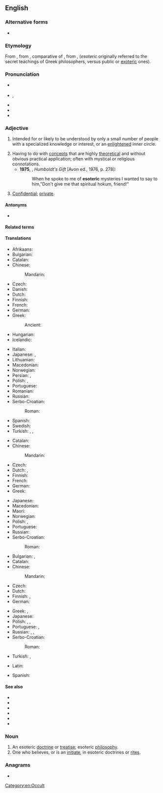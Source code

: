 ==English==
{{was wotd|2009|May|22}}

===Alternative forms===
* {{alter|en|esoterick||obsolete}}

===Etymology===
From {{bor|en|grc|ἐσωτερικός|t=belonging to an inner circle}}, from {{m|grc|ἐσωτέρω|t=further inside}}, comparative of {{m|grc|ἔσω|t=within}}, from {{m|grc|ἐς}}, {{m|grc|εἰς|t=into}} (''esoteric'' originally referred to the secret teachings of Greek philosophers, versus public or [[exoteric]] ones).

===Pronunciation===
* {{a|UK}} {{IPA|en|/ˌiːs.əʊˈtɛɹ.ɪk/}}
* {{a|US}} {{IPA|en|/ˌɛs.əˈtɛɹ.ɪk/|/ˌɛs.oʊˈtɛɹ.ɪk/}}, {{enPR|ěsətěr'ĭk|ěsōtěr'ĭk}}
* {{audio|en|en-us-esoteric.ogg|Audio (US)}}
* {{audio|en|en-au-esoteric.ogg|Audio (AU)}}
* {{rhymes|en|ɛrɪk}}

===Adjective===
{{en-adj}}

# Intended for or likely to be understood by only a small number of people with a specialized knowledge or interest, or an [[enlightened]] inner circle.
#: {{ux|en|The writing in this manual is very '''esoteric'''; I’d need a degree in engineering just to understand it!}}
#: {{syn|en|arcane|recondite}}
# Having to do with [[concept]]s that are highly [[theoretical]] and without obvious practical application; often with mystical or religious connotations.
#*'''1975''', {{w|Saul Bellow}}, ''Humboldt's Gift'' [Avon ed., 1976, p. 278]:
#*: When he spoke to me of '''esoteric''' mysteries I wanted to say to him,"Don't give me that spiritual hokum, friend!"
#: {{syn|en|cerebral}}
# [[confidential|Confidential]]; [[private]].
#: {{ux|en|an '''esoteric''' purpose}}
#: {{ux|en|an '''esoteric''' meeting}}
#: {{syn|en|secretive}}

====Antonyms====
* {{l|en|exoteric}}

====Related terms====
{{col3|en
|esoterica
|esoterically
|esotericism
|esotericist
|esoterism
}}

====Translations====
{{trans-top|understood only by a chosen few}}
* Afrikaans: {{t|af|geheimsinnig}}
* Bulgarian: {{t+|bg|езотеричен}}
* Catalan: {{t|ca|esotèric}}
* Chinese:
*: Mandarin: {{t|cmn|深晦|tr=shēnhuì}}
* Czech: {{t+|cs|esoterický}}
* Danish: {{t|da|esoterisk}}
* Dutch: {{t+|nl|esoterisch}}
* Finnish: {{t+|fi|esoteerinen}}
* French: {{t+|fr|ésotérique}}
* German: {{t+|de|esoterisch}}
* Greek: {{t+|el|εσωτερικός}}
*: Ancient: {{t|grc|ἐσωτερικός}}
* Hungarian: {{t+|hu|ezoterikus}}
* Icelandic: {{t|is|heimullegur}}
{{trans-mid}}
* Italian: {{t+|it|esoterico}}
* Japanese: {{t|ja|秘儀の|tr=[[ひぎの]], higi no}}, {{t|ja|奥義の|tr=[[おうぎの]], ōgi no}}
* Lithuanian: {{t|lt|ezoterinis}}
* Macedonian: {{t|mk|езотеричен}}
* Norwegian: {{t+|no|esoterisk}}
* Persian: {{t|fa|خواص‌فهم|tr=xavâs-fahm}}, {{t+|fa|غامض|tr=ğâmez}}
* Polish: {{t+|pl|ezoteryczny|m}}, {{t+|pl|tajemny|m}}
* Portuguese: {{t+|pt|esotérico}}
* Romanian: {{t+|ro|ezoteric}}
* Russian: {{t+|ru|эзотери́ческий}}
* Serbo-Croatian:
*: Roman: {{t+|sh|ezotèričan}}
* Spanish: {{t+|es|esotérico}}
* Swedish: {{t+|sv|esoterisk}}
* Turkish: {{t+|tr|ezoterik}}, {{t+|tr|içrek}}, {{t+|tr|batıni|alt=bâtınî}} {{qualifier|archaic}}
{{trans-bottom}}

{{trans-top|having to do with concepts that are highly theoretical}}
* Catalan: {{t|ca|esotèric}}
* Chinese:
*: Mandarin: {{t-needed|cmn}}
* Czech: {{t+|cs|akademický}}
* Dutch: {{t+|nl|cerebraal}}, {{t+|nl|esoterisch}}
* Finnish: {{t+|fi|esoteerinen}}
* French: {{t+|fr|cérébral}}
* German: {{t+|de|esoterisch}}
* Greek: {{t+|el|απόκρυφος}}
{{trans-mid}}
* Japanese: {{t+|ja|深遠|tr=[[しんえん]], shin'en}}
* Macedonian: {{t|mk|езотеричен}}
* Maori: {{t|mi|puri}}
* Norwegian: {{t+|no|esoterisk}}
* Polish: {{t+|pl|zawiły}}, {{t+|pl|niezrozumiały}}
* Portuguese: {{t+|pt|esotérico}}
* Russian: {{t+|ru|эзотери́ческий}}
* Serbo-Croatian:
*: Roman: {{t+|sh|ezotèričan}}
{{trans-bottom}}

{{trans-top|confidential; private}}
* Bulgarian: {{t+|bg|таен}}, {{t+|bg|поверителен}}
* Catalan: {{t|ca|esotèric}}
* Chinese:
*: Mandarin: {{t-needed|cmn}}
* Czech: {{t+|cs|tajný}}
* Dutch: {{t+|nl|exclusief}}
* Finnish: {{t+|fi|luottamuksellinen}}, {{t+|fi|yksityinen}}
* German: {{t+|de|geheim}}
{{trans-mid}}
* Greek: {{t+|el|εσωτερικός}}, {{t+|el|μυστικός|m}}
* Japanese: {{t|ja|秘密の|tr=[[ひみつの]], himitsu no}}
* Polish: {{t+|pl|ezoteryczny}}, {{t+|pl|tajny}}, {{t+|pl|skryty}}
* Portuguese: {{t|pt|confidencial}}, {{t+|pt|secreto}}
* Russian: {{t+|ru|эзотери́ческий}}, {{t+|ru|та́йный}}, {{t+|ru|скры́тый}}
* Serbo-Croatian:
*: Roman: {{t+|sh|ezotèričan}}
* Turkish: {{t+|tr|gizli}}, {{t+|tr|saklı}}
{{trans-bottom}}

{{trans-top}}
* Latin: {{t-check|la|esōtericus}}
{{trans-mid}}
* Spanish: {{t+check|es|esotérico}}
{{trans-bottom}}

====See also====
* {{l|en|exoterism}}
* {{l|en|metaphysical}}
* {{l|en|occult}}
* {{l|en|paranormal}}
* {{l|en|supernatural}}
* {{l|en|theoretical}}

===Noun===
{{en-noun}}

# An esoteric [[doctrine]] or [[treatise]]; esoteric [[philosophy]].
# One who believes, or is an [[initiate]], in esoteric doctrines or [[rite]]s.

===Anagrams===
* {{anagrams|en|a=ceeiorst|coteries}}

[[Category:en:Occult]]